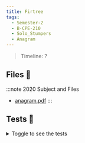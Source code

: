 ```yaml
---
title: Firtree
tags:
  - Semester-2
  - B-CPE-210
  - Solo_Stumpers
  - Anagram
---
```

> Timeline: ?


## Files 📂

:::note 2020 Subject and Files
- [anagram.pdf](https://github.com/Studio-17/Epitech-Subjects/raw/main/Semester-2/B-CPE-210/Solo_Stumpers/Anagram/anagram.pdf)
:::

## Tests 🤖
<details>
  <summary>Toggle to see the tests</summary>
  <div>
Yo
  </div>
</details>

